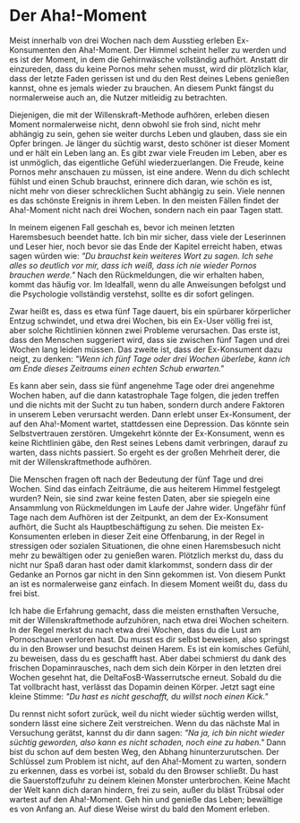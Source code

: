 # Der Aha!-Moment

Meist innerhalb von drei Wochen nach dem Ausstieg erleben Ex-Konsumenten
den Aha!-Moment. Der Himmel scheint heller zu werden und es ist der
Moment, in dem die Gehirnwäsche vollständig aufhört. Anstatt dir
einzureden, dass du keine Pornos mehr sehen musst, wird dir plötzlich
klar, dass der letzte Faden gerissen ist und du den Rest deines Lebens
genießen kannst, ohne es jemals wieder zu brauchen. An diesem Punkt
fängst du normalerweise auch an, die Nutzer mitleidig zu betrachten.

Diejenigen, die mit der Willenskraft-Methode aufhören, erleben diesen
Moment normalerweise nicht, denn obwohl sie froh sind, nicht mehr
abhängig zu sein, gehen sie weiter durchs Leben und glauben, dass sie
ein Opfer bringen. Je länger du süchtig warst, desto schöner ist dieser
Moment und er hält ein Leben lang an. Es gibt zwar viele Freuden im
Leben, aber es ist unmöglich, das eigentliche Gefühl wiederzuerlangen.
Die Freude, keine Pornos mehr anschauen zu müssen, ist eine andere. Wenn
du dich schlecht fühlst und einen Schub brauchst, erinnere dich daran,
wie schön es ist, nicht mehr von dieser schrecklichen Sucht abhängig zu
sein. Viele nennen es das schönste Ereignis in ihrem Leben. In den
meisten Fällen findet der Aha!-Moment nicht nach drei Wochen, sondern
nach ein paar Tagen statt.

In meinem eigenen Fall geschah es, bevor ich meinen letzten Haremsbesuch
beendet hatte. Ich bin mir sicher, dass viele der Leserinnen und Leser
hier, noch bevor sie das Ende der Kapitel erreicht haben, etwas sagen
würden wie: *\"Du brauchst kein weiteres Wort zu sagen. Ich sehe alles
so deutlich vor mir, dass ich weiß, dass ich nie wieder Pornos brauchen
werde.\"* Nach den Rückmeldungen, die wir erhalten haben, kommt das
häufig vor. Im Idealfall, wenn du alle Anweisungen befolgst und die
Psychologie vollständig verstehst, sollte es dir sofort gelingen.

Zwar heißt es, dass es etwa fünf Tage dauert, bis ein spürbarer
körperlicher Entzug schwindet, und etwa drei Wochen, bis ein Ex-User
völlig frei ist, aber solche Richtlinien können zwei Probleme
verursachen. Das erste ist, dass den Menschen suggeriert wird, dass sie
zwischen fünf Tagen und drei Wochen lang leiden müssen. Das zweite ist,
dass der Ex-Konsument dazu neigt, zu denken: *\"Wenn ich fünf Tage oder
drei Wochen überlebe, kann ich am Ende dieses Zeitraums einen echten
Schub erwarten.\"*

Es kann aber sein, dass sie fünf angenehme Tage oder drei angenehme
Wochen haben, auf die dann katastrophale Tage folgen, die jeden treffen
und die nichts mit der Sucht zu tun haben, sondern durch andere Faktoren
in unserem Leben verursacht werden. Dann erlebt unser Ex-Konsument, der
auf den Aha!-Moment wartet, stattdessen eine Depression. Das könnte sein
Selbstvertrauen zerstören. Umgekehrt könnte der Ex-Konsument, wenn es
keine Richtlinien gäbe, den Rest seines Lebens damit verbringen, darauf
zu warten, dass nichts passiert. So ergeht es der großen Mehrheit derer,
die mit der Willenskraftmethode aufhören.

Die Menschen fragen oft nach der Bedeutung der fünf Tage und drei
Wochen. Sind das einfach Zeiträume, die aus heiterem Himmel festgelegt
wurden? Nein, sie sind zwar keine festen Daten, aber sie spiegeln eine
Ansammlung von Rückmeldungen im Laufe der Jahre wider. Ungefähr fünf
Tage nach dem Aufhören ist der Zeitpunkt, an dem der Ex-Konsument
aufhört, die Sucht als Hauptbeschäftigung zu sehen. Die meisten
Ex-Konsumenten erleben in dieser Zeit eine Offenbarung, in der Regel in
stressigen oder sozialen Situationen, die ohne einen Haremsbesuch nicht
mehr zu bewältigen oder zu genießen waren. Plötzlich merkst du, dass du
nicht nur Spaß daran hast oder damit klarkommst, sondern dass dir der
Gedanke an Pornos gar nicht in den Sinn gekommen ist. Von diesem Punkt
an ist es normalerweise ganz einfach. In diesem Moment weißt du, dass du
frei bist.

Ich habe die Erfahrung gemacht, dass die meisten ernsthaften Versuche,
mit der Willenskraftmethode aufzuhören, nach etwa drei Wochen scheitern.
In der Regel merkst du nach etwa drei Wochen, dass du die Lust am
Pornoschauen verloren hast. Du musst es dir selbst beweisen, also
springst du in den Browser und besuchst deinen Harem. Es ist ein
komisches Gefühl, zu beweisen, dass du es geschafft hast. Aber dabei
schmierst du dank des frischen Dopaminrausches, nach dem sich dein
Körper in den letzten drei Wochen gesehnt hat, die
DeltaFosB-Wasserrutsche erneut. Sobald du die Tat vollbracht hast,
verlässt das Dopamin deinen Körper. Jetzt sagt eine kleine Stimme: *\"Du
hast es nicht geschafft, du willst noch einen Kick.\"*

Du rennst nicht sofort zurück, weil du nicht wieder süchtig werden
willst, sondern lässt eine sichere Zeit verstreichen. Wenn du das
nächste Mal in Versuchung gerätst, kannst du dir dann sagen: *\"Na ja,
ich bin nicht wieder süchtig geworden, also kann es nicht schaden, noch
eine zu haben.\"* Dann bist du schon auf dem besten Weg, den Abhang
hinunterzurutschen. Der Schlüssel zum Problem ist nicht, auf den
Aha!-Moment zu warten, sondern zu erkennen, dass es vorbei ist, sobald
du den Browser schließt. Du hast die Sauerstoffzufuhr zu deinem kleinen
Monster unterbrochen. Keine Macht der Welt kann dich daran hindern, frei
zu sein, außer du bläst Trübsal oder wartest auf den Aha!-Moment. Geh
hin und genieße das Leben; bewältige es von Anfang an. Auf diese Weise
wirst du bald den Moment erleben.
